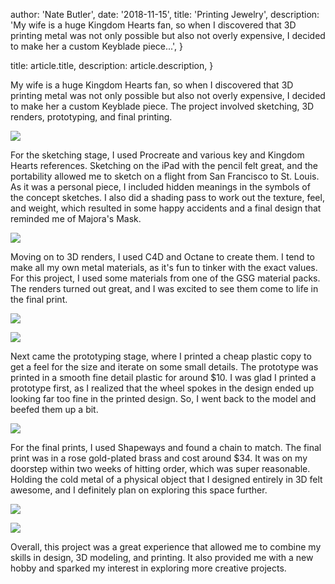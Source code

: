 
  author: 'Nate Butler',
  date: '2018-11-15',
  title: 'Printing Jewelry',
  description:
    'My wife is a huge Kingdom Hearts fan, so when I discovered that 3D printing metal was not only possible but also not overly expensive, I decided to make her a custom Keyblade piece...',
}

  title: article.title,
  description: article.description,
}


My wife is a huge Kingdom Hearts fan, so when I discovered that 3D printing metal was not only possible but also not overly expensive, I decided to make her a custom Keyblade piece. The project involved sketching, 3D renders, prototyping, and final printing.

![](https://storage.googleapis.com/yaminateo-image-bucket/img/attachments/3d-jewelry/IMG_0217.jpg)

For the sketching stage, I used Procreate and various key and Kingdom Hearts references. Sketching on the iPad with the pencil felt great, and the portability allowed me to sketch on a flight from San Francisco to St. Louis. As it was a personal piece, I included hidden meanings in the symbols of the concept sketches. I also did a shading pass to work out the texture, feel, and weight, which resulted in some happy accidents and a final design that reminded me of Majora's Mask.

![](https://storage.googleapis.com/yaminateo-image-bucket/img/attachments/3d-jewelry/IMG_0218.jpg)

Moving on to 3D renders, I used C4D and Octane to create them. I tend to make all my own metal materials, as it's fun to tinker with the exact values. For this project, I used some materials from one of the GSG material packs. The renders turned out great, and I was excited to see them come to life in the final print.

![](https://uploads-ssl.webflow.com/60453108a750bf32c24d79eb/604588f4a750bf39b64f0c2e_1432.jpg)

![](https://uploads-ssl.webflow.com/60453108a750bf32c24d79eb/604588753fdb244e04e47e20_emc_test.jpg)

Next came the prototyping stage, where I printed a cheap plastic copy to get a feel for the size and iterate on some small details. The prototype was printed in a smooth fine detail plastic for around $10. I was glad I printed a prototype first, as I realized that the wheel spokes in the design ended up looking far too fine in the printed design. So, I went back to the model and beefed them up a bit.

![](https://uploads-ssl.webflow.com/60453108a750bf32c24d79eb/60458ad47914e40a5f9786c6_IMG_0460.jpeg)

For the final prints, I used Shapeways and found a chain to match. The final print was in a rose gold-plated brass and cost around $34. It was on my doorstep within two weeks of hitting order, which was super reasonable. Holding the cold metal of a physical object that I designed entirely in 3D felt awesome, and I definitely plan on exploring this space further.

![](https://uploads-ssl.webflow.com/60453108a750bf32c24d79eb/60458a217f4f0738e4383d9e_IMG_0531.jpg)

![](https://uploads-ssl.webflow.com/60453108a750bf32c24d79eb/60458aa42205df690e2e48cd_ezgif-2-e53e6f075123_small.gif)

Overall, this project was a great experience that allowed me to combine my skills in design, 3D modeling, and printing. It also provided me with a new hobby and sparked my interest in exploring more creative projects.
